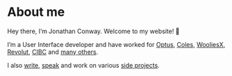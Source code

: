 # About me

Hey there, I’m Jonathan Conway. Welcome to my website! 👋

I’m a User Interface developer and have worked for [Optus](/work/optus), [Coles](/work/coles), [WooliesX](/work/wooliesx), [Revolut](/work/revolut), [CIBC](/work/cibc) and [many others](/work).

I also [write](/articles), [speak](/speaking) and work on various [side projects](/projects).

